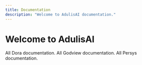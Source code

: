 ```yaml
---
title: Documentation
description: "Welcome to AdulisAI documentation."
---
```


# Welcome to AdulisAI

<Card title="Dora Docs" icon="text" href="/dora/introduction">
    All Dora documentation.
</Card>

<Card title="Godview Docs" icon="text" href="/godview/introduction">
    All Godview documentation.
</Card>

<Card title="Persys Docs" icon="text" href="/persys/introduction">
    All Persys documentation.
</Card>